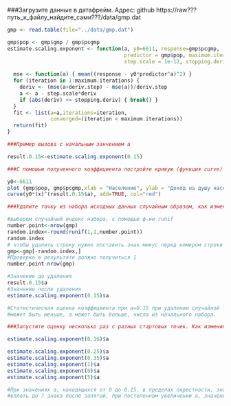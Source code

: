 ###Загрузите данные в датафрейм. Адрес: github    https://raw???путь_к_файлу_найдите_сами???/data/gmp.dat 
```R
gmp <- read.table(file="../data/gmp.dat")

gmp$pop <- gmp$gmp / gmp$pcgmp
estimate.scaling.exponent <- function(a, y0=6611, response=gmp$pcgmp,
                                      predictor = gmp$pop, maximum.iterations=100, deriv.step = 1/100,
                                      step.scale = 1e-12, stopping.deriv = 1/100) {
  
  mse <- function(a) { mean((response - y0*predictor^a)^2) }
  for (iteration in 1:maximum.iterations) {
    deriv <- (mse(a+deriv.step) - mse(a))/deriv.step
    a <- a - step.scale*deriv
    if (abs(deriv) <= stopping.deriv) { break() }
  }
  fit <- list(a=a,iterations=iteration,
              converged=(iteration < maximum.iterations))
  return(fit)
}

###Пример вызова с начальным занчением a

result.0.15<-estimate.scaling.exponent(0.15)

###С помошью полученного коэффициента постройте кривую (функция curve) зависимости

y0<-6611
plot (gmp$pop, gmp$pcgmp,xlab = "Население", ylab = "Доход на душу населения", log="xy")
curve(y0*(x)^(result.0.15$a), add=TRUE, col="red")

###Удалите точку из набора исходных данных случайным образом, как изменилось статистическая оценка коэффициента a?

#выберем случайный индекс набора, с помощью ф-ии runif
number.point<-nrow(gmp)
random.index<-round(runif(1,1,number.point))
random.index
# чтобы удалить строку нужно поставить знак минус перед номером строки
gmp<-gmp[-random.index,]
#Проверка в результате должно получиться 1
number.point-nrow(gmp)

#Значение до удаления
result.0.15$a
#Значение после удаления
estimate.scaling.exponent(0.15)$a

#Статистическая оценка коэффициента при a=0.15 при удалении случайной точки, в зависимости от случайного числа
#может быть меньше, а может быть больше, числа из начального набора. 

###Запустите оценку несколько раз с разных стартовых точек. Как изменилось значение a?

estimate.scaling.exponent(0.16)$a

estimate.scaling.exponent(0.25)$a
estimate.scaling.exponent(0.35)$a
estimate.scaling.exponent(1)$a
estimate.scaling.exponent(0)$a
estimate.scaling.exponent(5)$a

#При значениях а, находящихся от 0 до 0.15, в пределах окрестности, значения коэф-та не отличается
#вплоть до 7 знака после запятой, при постепенном увеличении a, значение к-та значительно увеличивается
```